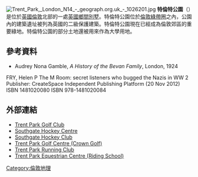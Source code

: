 [[File:Trent_Park,_London_N14_-_geograph.org.uk_-_1026201.jpg|thumb]]
'''特倫特公園'''（{{lang-en|Trent Park}}）是位於[[英國|英國]][[倫敦|倫敦]]北部的一處[[英國鄉間別墅|英國鄉間別墅]]。特倫特公園位於[[倫敦綠帶圈|倫敦綠帶圈]]之內，公園內的建築遺址被列為英國的二級保護建築。特倫特公園現在已經成為倫敦郊區的重要綠地。特倫特公園的部分土地還被用來作為大學用地。

==參考資料==
*Audrey Nona Gamble, ''A History of the Bevan Family'', London, 1924
FRY, Helen P  The M Room:  secret listeners who bugged the Nazis in WW 2
Publisher: CreateSpace Independent Publishing Platform (20 Nov 2012)
ISBN 1481020080
ISBN 978-1481020084

== 外部連結 ==
{{commons category|Trent Park: country park}}
* [http://www.trentparkgolfclub.co.uk/ Trent Park Golf Club] {{Wayback|url=http://www.trentparkgolfclub.co.uk/ |date=20200604111255 }}
* [http://www.southgatehockeycentre.co.uk/ Southgate Hockey Centre] {{Wayback|url=http://www.southgatehockeycentre.co.uk/ |date=20210127012153 }}
* [http://www.southgatehc.org.uk/ Southgate Hockey Club] {{Wayback|url=http://www.southgatehc.org.uk/ |date=20190313002223 }}
* [http://www.trentparkgolf.co.uk/ Trent Park Golf Centre (Crown Golf)] {{Wayback|url=http://www.trentparkgolf.co.uk/ |date=20210125010153 }}
* [http://www.trentparkrc.org/ Trent Park Running Club] {{Wayback|url=http://www.trentparkrc.org/ |date=20190120083910 }}
* [http://www.trentpark.com/ Trent Park Equestrian Centre (Riding School)] {{Wayback|url=http://www.trentpark.com/ |date=20210226213727 }}

{{倫敦地標}}

[[Category:倫敦地理|Category:倫敦地理]]